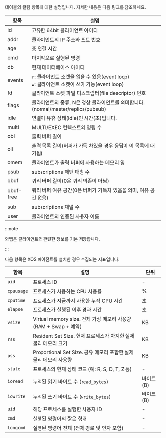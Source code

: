 <Tabs groupId="db-columns">

<TabItem value="activesession" label="Active session">

<Cmdname sid="active_sessions" className="uitext" /> 테이블의 컬럼 항목에 대한 설명입니다. 자세한 내용은 <Link to="https://redis.io/commands/client-list/">다음 링크</Link>를 참조하세요.

| 항목 | 설명 |
| -- | -- |
| id | 고유한 64bit 클라이언트 아이디 |
| addr | 클라이언트의 IP 주소와 포트 번호 |
| age | 총 연결 시간 |
| cmd | 마지막으로 실행된 명령 |
| db | 현재 데이터베이스 아이디 |
| events | `r`: 클라이언트 소켓을 읽을 수 있음(event loop)<br/>`w`: 클라이언트 소켓이 쓰기 가능(event loop) |
| fd | 클라이언트 소켓 파일 디스크립터(file descriptor) 번호 |
| flags | 클라이언트의 종류, N은 정상 클라이언트를 의미합니다. (normal/master/replica/pubsub) |
| idle | 연결이 유휴 상태(idle)인 시간(초)입니다. |
| multi | MULTI/EXEC 컨텍스트의 명령 수 |
| obl | 출력 버퍼 길이 |
| oll | 출력 목록 길이(버퍼가 가득 차있을 경우 응답이 이 목록에 대기됨)|
| omem | 클라이언트가 출력 버퍼에 사용하는 메모리 양 |
| psub | subscriptions 패턴 매칭 수 |
| qbuf | 쿼리 버퍼 길이(0은 쿼리 의존이 아님) |
| qbuf-free | 쿼리 버퍼 여유 공간(0은 버퍼가 가득차 있음을 의미, 여유 공간 없음) |
| sub | subscriptions 채널 수 |
| user | 클라이언트의 인증된 사용자 이름 |

:::note

와탭은 클라이언트와 관련한 정보를 기본 저장합니다.

:::

</TabItem>

<TabItem value="process-info" label="Process information">

다음 항목은 XOS 에이전트를 설치한 경우 수집되는 지표입니다.

| 항목       | 설명                                                          | 단위        |
|------------|-------------------------------------------------------------|-------------|
| `pid`      | 프로세스 ID                                                   | -           |
| `cpuusage` | 프로세스가 사용하는 CPU 사용률                                     | %           |
| `cputime`  | 프로세스가 지금까지 사용한 누적 CPU 시간                             | 초           |
| `elapse`   | 프로세스가 실행된 이후 경과 시간                                     | 초          |
| `vsize`    | Virtual memory size. 전체 가상 메모리 사용량 (RAM + Swap + 예약)    | KB          |
| `rss`      | Resident Set Size. 현재 프로세스가 차지한 실제 물리 메모리 크기         | KB          |
| `pss`      | Proportional Set Size. 공유 메모리 포함한 실제 물리 메모리 사용량      | KB          |
| `state`    | 프로세스의 현재 상태 코드 (예: R, S, D, T, Z 등)                    | -           |
| `ioread`   | 누적된 읽기 바이트 수 (`read_bytes`)                              | 바이트 (B)   |
| `iowrite`  | 누적된 쓰기 바이트 수 (`write_bytes`)                             | 바이트 (B)   |
| `uid`      | 해당 프로세스를 실행한 사용자 ID                                    | -           |
| `cmd`      | 실행된 명령어의 짧은 형태                                          | -           |
| `longcmd`  | 실행된 명령어 전체 (전체 경로 및 인자 포함)                           | -           |

</TabItem>

</Tabs>
